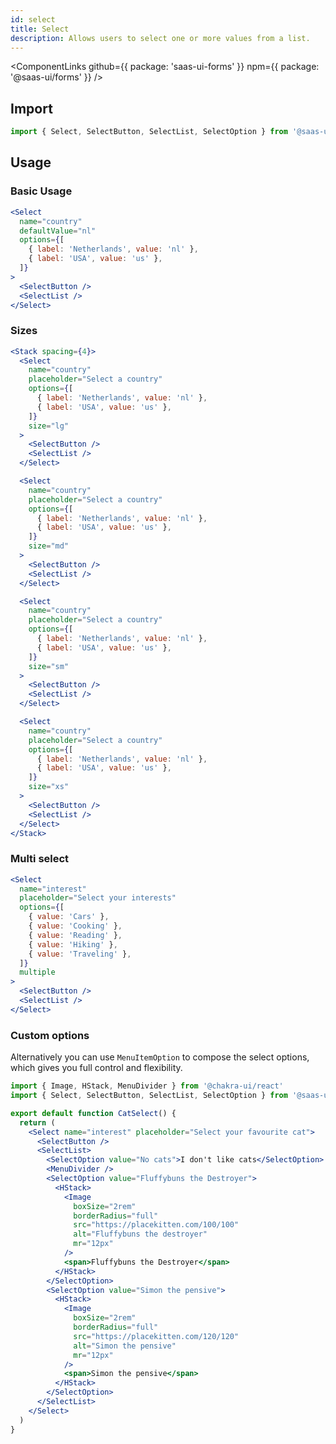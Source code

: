 ```yaml
---
id: select
title: Select
description: Allows users to select one or more values from a list.
---
```


<ComponentLinks
  github={{ package: 'saas-ui-forms' }}
  npm={{ package: '@saas-ui/forms' }}
/>

## Import

```ts
import { Select, SelectButton, SelectList, SelectOption } from '@saas-ui/react'
```

## Usage

### Basic Usage

```jsx
<Select
  name="country"
  defaultValue="nl"
  options={[
    { label: 'Netherlands', value: 'nl' },
    { label: 'USA', value: 'us' },
  ]}
>
  <SelectButton />
  <SelectList />
</Select>
```

### Sizes

```jsx
<Stack spacing={4}>
  <Select
    name="country"
    placeholder="Select a country"
    options={[
      { label: 'Netherlands', value: 'nl' },
      { label: 'USA', value: 'us' },
    ]}
    size="lg"
  >
    <SelectButton />
    <SelectList />
  </Select>

  <Select
    name="country"
    placeholder="Select a country"
    options={[
      { label: 'Netherlands', value: 'nl' },
      { label: 'USA', value: 'us' },
    ]}
    size="md"
  >
    <SelectButton />
    <SelectList />
  </Select>

  <Select
    name="country"
    placeholder="Select a country"
    options={[
      { label: 'Netherlands', value: 'nl' },
      { label: 'USA', value: 'us' },
    ]}
    size="sm"
  >
    <SelectButton />
    <SelectList />
  </Select>

  <Select
    name="country"
    placeholder="Select a country"
    options={[
      { label: 'Netherlands', value: 'nl' },
      { label: 'USA', value: 'us' },
    ]}
    size="xs"
  >
    <SelectButton />
    <SelectList />
  </Select>
</Stack>
```

### Multi select

```jsx
<Select
  name="interest"
  placeholder="Select your interests"
  options={[
    { value: 'Cars' },
    { value: 'Cooking' },
    { value: 'Reading' },
    { value: 'Hiking' },
    { value: 'Traveling' },
  ]}
  multiple
>
  <SelectButton />
  <SelectList />
</Select>
```

### Custom options

Alternatively you can use `MenuItemOption` to compose the select options, which gives you full control and flexibility.

```jsx
import { Image, HStack, MenuDivider } from '@chakra-ui/react'
import { Select, SelectButton, SelectList, SelectOption } from '@saas-ui/react'

export default function CatSelect() {
  return (
    <Select name="interest" placeholder="Select your favourite cat">
      <SelectButton />
      <SelectList>
        <SelectOption value="No cats">I don't like cats</SelectOption>
        <MenuDivider />
        <SelectOption value="Fluffybuns the Destroyer">
          <HStack>
            <Image
              boxSize="2rem"
              borderRadius="full"
              src="https://placekitten.com/100/100"
              alt="Fluffybuns the destroyer"
              mr="12px"
            />
            <span>Fluffybuns the Destroyer</span>
          </HStack>
        </SelectOption>
        <SelectOption value="Simon the pensive">
          <HStack>
            <Image
              boxSize="2rem"
              borderRadius="full"
              src="https://placekitten.com/120/120"
              alt="Simon the pensive"
              mr="12px"
            />
            <span>Simon the pensive</span>
          </HStack>
        </SelectOption>
      </SelectList>
    </Select>
  )
}
```
